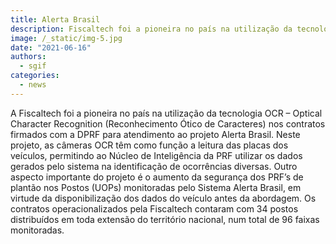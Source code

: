 ```yaml
---
title: Alerta Brasil
description: Fiscaltech foi a pioneira no país na utilização da tecnologia OCR – Optical Character Recognition (Reconhecimento Ótico de Caracteres) nos contratos firmados com a DPRF para atendimento ao projeto Alerta Brasil.
image: /_static/img-5.jpg
date: "2021-06-16"
authors:
  - sgif
categories:
  - news
---
```


A Fiscaltech foi a pioneira no país na utilização da tecnologia OCR – Optical Character Recognition (Reconhecimento Ótico de Caracteres) nos contratos firmados com a DPRF para atendimento ao projeto Alerta Brasil. Neste projeto, as câmeras OCR têm como função a leitura das placas dos veículos, permitindo ao Núcleo de Inteligência da PRF utilizar os dados gerados pelo sistema na identificação de ocorrências diversas. Outro aspecto importante do projeto é o aumento da segurança dos PRF’s de plantão nos Postos (UOPs) monitoradas pelo Sistema Alerta Brasil, em virtude da disponibilização dos dados do veículo antes da abordagem. Os contratos operacionalizados pela Fiscaltech contaram com 34 postos distribuídos em toda extensão do território nacional, num total de 96 faixas monitoradas.